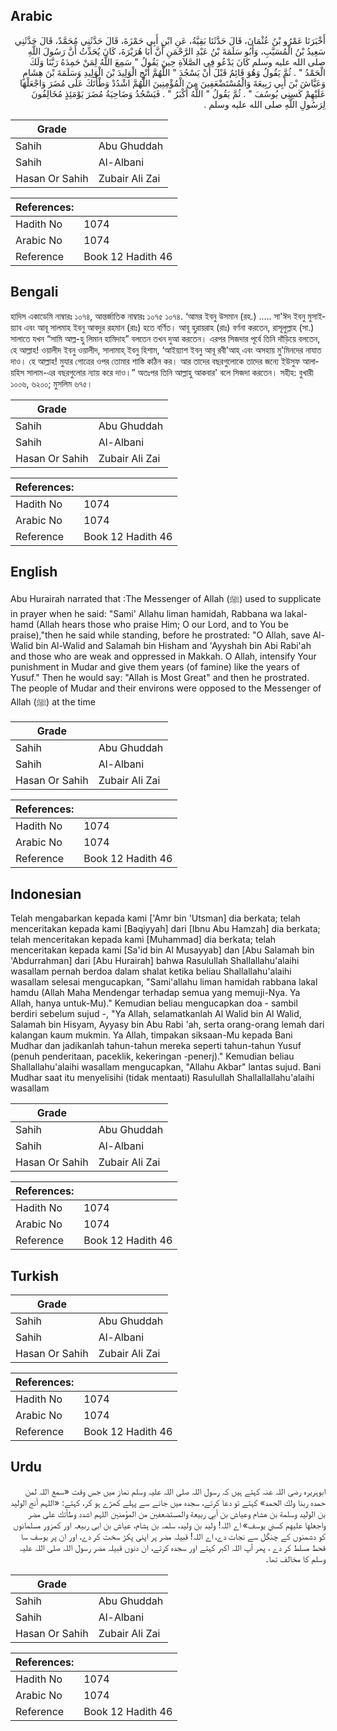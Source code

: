 ## Arabic


<div dir="rtl" lang="ar" style={{fontSize:'larger',backgroundColor:'#f8f9fa',padding:20}}>
أَخْبَرَنَا عَمْرُو بْنُ عُثْمَانَ، قَالَ حَدَّثَنَا بَقِيَّةُ، عَنِ ابْنِ أَبِي حَمْزَةَ، قَالَ حَدَّثَنِي مُحَمَّدٌ، قَالَ حَدَّثَنِي سَعِيدُ بْنُ الْمُسَيَّبِ، وَأَبُو سَلَمَةَ بْنُ عَبْدِ الرَّحْمَنِ أَنَّ أَبَا هُرَيْرَةَ، كَانَ يُحَدِّثُ أَنَّ رَسُولَ اللَّهِ صلى الله عليه وسلم كَانَ يَدْعُو فِي الصَّلاَةِ حِينَ يَقُولُ ‏"‏ سَمِعَ اللَّهُ لِمَنْ حَمِدَهُ رَبَّنَا وَلَكَ الْحَمْدُ ‏"‏ ‏.‏ ثُمَّ يَقُولُ وَهُوَ قَائِمٌ قَبْلَ أَنْ يَسْجُدَ ‏"‏ اللَّهُمَّ أَنْجِ الْوَلِيدَ بْنَ الْوَلِيدِ وَسَلَمَةَ بْنَ هِشَامٍ وَعَيَّاشَ بْنَ أَبِي رَبِيعَةَ وَالْمُسْتَضْعَفِينَ مِنَ الْمُؤْمِنِينَ اللَّهُمَّ اشْدُدْ وَطْأَتَكَ عَلَى مُضَرَ وَاجْعَلْهَا عَلَيْهِمْ كَسِنِي يُوسُفَ ‏"‏ ‏.‏ ثُمَّ يَقُولُ ‏"‏ اللَّهُ أَكْبَرُ ‏"‏ ‏.‏ فَيَسْجُدُ وَضَاحِيَةُ مُضَرَ يَوْمَئِذٍ مُخَالِفُونَ لِرَسُولِ اللَّهِ صلى الله عليه وسلم ‏.‏
</div>
<div style={{backgroundColor:'#f8f9fa',padding:20, marginBottom: 10}}><table> <thead> <tr> <th>Grade</th> <th></th> </tr> </thead> <tbody> <tr><td>Sahih</td><td>Abu Ghuddah</td></tr><tr><td>Sahih</td><td>Al-Albani</td></tr><tr><td>Hasan Or Sahih</td><td>Zubair Ali Zai</td></tr></tbody></table><table> <thead> <tr> <th>References:</th> <th></th> </tr> </thead> <tbody><tr><td>Hadith No</td><td>1074</td></tr><tr><td>Arabic No</td><td>1074</td></tr><tr><td>Reference</td><td>Book 12 Hadith 46</td></tr></tbody></table></div>

## Bengali


<div dir="ltr" lang="bn" style={{fontSize:'larger',backgroundColor:'#f8f9fa',padding:20}}>
হাদিস একাডেমি নাম্বারঃ ১০৭৪, আন্তর্জাতিক নাম্বারঃ ১০৭৫ ১০৭৪. ‘আমর ইবনু উসমান (রহ.) ..... সা'ঈদ ইবনু মুসাইয়্যাব এবং আবূ সালমাহ ইবনু আবদুর রহমান (রাঃ) হতে বর্ণিত। আবূ হুরায়রাহ (রাঃ) বর্ণনা করতেন, রাসূলুল্লাহ (সা.) সালাতে যখন “সামি আল্ল-হু লিমান হামিদাহ” বলতেন তখন দুআ করতেন। এরপর সিজদার পূর্বে তিনি দাঁড়িয়ে বলতেন, হে আল্লাহ! ওয়ালীদ ইবনু ওয়ালীদ, সালামাহ্ ইবনু হিশাম, ‘আইয়্যাশ ইবনু আবূ রবী'আহ্ এবং অসহায় মু'মিনদের নাযাত দাও। হে আল্লাহ! মুযার গোত্রের ওপর তোমার শাস্তি কঠিন কর। আর তাদের বছরগুলোকে তাদের জন্যে ইউসুফ আলায়হিস সালাম-এর বছরগুলোর ন্যায় করে দাও।” অতঃপর তিনি আল্লাহু আকবার' বলে সিজদা করতেন। সহীহ: বুখারী ১০০৬, ৬২০০; মুসলিম ৬৭৫।
</div>
<div style={{backgroundColor:'#f8f9fa',padding:20, marginBottom: 10}}><table> <thead> <tr> <th>Grade</th> <th></th> </tr> </thead> <tbody> <tr><td>Sahih</td><td>Abu Ghuddah</td></tr><tr><td>Sahih</td><td>Al-Albani</td></tr><tr><td>Hasan Or Sahih</td><td>Zubair Ali Zai</td></tr></tbody></table><table> <thead> <tr> <th>References:</th> <th></th> </tr> </thead> <tbody><tr><td>Hadith No</td><td>1074</td></tr><tr><td>Arabic No</td><td>1074</td></tr><tr><td>Reference</td><td>Book 12 Hadith 46</td></tr></tbody></table></div>

## English


<div dir="ltr" lang="en" style={{fontSize:'larger',backgroundColor:'#f8f9fa',padding:20}}>
Abu Hurairah narrated that :The Messenger of Allah (ﷺ) used to supplicate in prayer when he said: "Sami' Allahu liman hamidah, Rabbana wa lakal-hamd (Allah hears those who praise Him; O our Lord, and to You be praise),"then he said while standing, before he prostrated: "O Allah, save Al-Walid bin Al-Walid and Salamah bin Hisham and 'Ayyshah bin Abi Rabi'ah and those who are weak and oppressed in Makkah. O Allah, intensify Your punishment in Mudar and give them years (of famine) like the years of Yusuf." Then he would say: "Allah is Most Great" and then he prostrated. The people of Mudar and their environs were opposed to the Messenger of Allah (ﷺ) at the time
</div>
<div style={{backgroundColor:'#f8f9fa',padding:20, marginBottom: 10}}><table> <thead> <tr> <th>Grade</th> <th></th> </tr> </thead> <tbody> <tr><td>Sahih</td><td>Abu Ghuddah</td></tr><tr><td>Sahih</td><td>Al-Albani</td></tr><tr><td>Hasan Or Sahih</td><td>Zubair Ali Zai</td></tr></tbody></table><table> <thead> <tr> <th>References:</th> <th></th> </tr> </thead> <tbody><tr><td>Hadith No</td><td>1074</td></tr><tr><td>Arabic No</td><td>1074</td></tr><tr><td>Reference</td><td>Book 12 Hadith 46</td></tr></tbody></table></div>

## Indonesian


<div dir="ltr" lang="id" style={{fontSize:'larger',backgroundColor:'#f8f9fa',padding:20}}>
Telah mengabarkan kepada kami ['Amr bin 'Utsman] dia berkata; telah menceritakan kepada kami [Baqiyyah] dari [Ibnu Abu Hamzah] dia berkata; telah menceritakan kepada kami [Muhammad] dia berkata; telah menceritakan kepada kami [Sa'id bin Al Musayyab] dan [Abu Salamah bin 'Abdurrahman] dari [Abu Hurairah] bahwa Rasulullah Shallallahu'alaihi wasallam pernah berdoa dalam shalat ketika beliau Shallallahu'alaihi wasallam selesai mengucapkan, "Sami'allahu liman hamidah rabbana lakal hamdu (Allah Maha Mendengar terhadap semua yang memuji-Nya. Ya Allah, hanya untuk-Mu)." Kemudian beliau mengucapkan doa - sambil berdiri sebelum sujud -, "Ya Allah, selamatkanlah Al Walid bin Al Walid, Salamah bin Hisyam, Ayyasy bin Abu Rabi 'ah, serta orang-orang lemah dari kalangan kaum mukmin. Ya Allah, timpakan siksaan-Mu kepada Bani Mudhar dan jadikanlah tahun-tahun mereka seperti tahun-tahun Yusuf (penuh penderitaan, paceklik, kekeringan -penerj)." Kemudian beliau Shallallahu'alaihi wasallam mengucapkan, "Allahu Akbar" lantas sujud. Bani Mudhar saat itu menyelisihi (tidak mentaati) Rasulullah Shallallallahu'alaihi wasallam
</div>
<div style={{backgroundColor:'#f8f9fa',padding:20, marginBottom: 10}}><table> <thead> <tr> <th>Grade</th> <th></th> </tr> </thead> <tbody> <tr><td>Sahih</td><td>Abu Ghuddah</td></tr><tr><td>Sahih</td><td>Al-Albani</td></tr><tr><td>Hasan Or Sahih</td><td>Zubair Ali Zai</td></tr></tbody></table><table> <thead> <tr> <th>References:</th> <th></th> </tr> </thead> <tbody><tr><td>Hadith No</td><td>1074</td></tr><tr><td>Arabic No</td><td>1074</td></tr><tr><td>Reference</td><td>Book 12 Hadith 46</td></tr></tbody></table></div>

## Turkish


<div dir="ltr" lang="tr" style={{fontSize:'larger',backgroundColor:'#f8f9fa',padding:20}}>

</div>
<div style={{backgroundColor:'#f8f9fa',padding:20, marginBottom: 10}}><table> <thead> <tr> <th>Grade</th> <th></th> </tr> </thead> <tbody> <tr><td>Sahih</td><td>Abu Ghuddah</td></tr><tr><td>Sahih</td><td>Al-Albani</td></tr><tr><td>Hasan Or Sahih</td><td>Zubair Ali Zai</td></tr></tbody></table><table> <thead> <tr> <th>References:</th> <th></th> </tr> </thead> <tbody><tr><td>Hadith No</td><td>1074</td></tr><tr><td>Arabic No</td><td>1074</td></tr><tr><td>Reference</td><td>Book 12 Hadith 46</td></tr></tbody></table></div>

## Urdu


<div dir="rtl" lang="ur" style={{fontSize:'larger',backgroundColor:'#f8f9fa',padding:20}}>
ابوہریرہ رضی اللہ عنہ کہتے ہیں کہ رسول اللہ صلی اللہ علیہ وسلم نماز میں جس وقت «سمع اللہ لمن حمده ربنا ولك الحمد» کہتے تو دعا کرتے، سجدہ میں جانے سے پہلے کھڑے ہو کر، کہتے: «اللہم أنج الوليد بن الوليد وسلمة بن هشام وعياش بن أبي ربيعة والمستضعفين من المؤمنين اللہم اشدد وطأتك على مضر واجعلها عليهم كسني يوسف» اے اللہ! ولید بن ولید، سلمہ بن ہشام، عیاش بن ابی ربیعہ اور کمزور مسلمانوں کو دشمنوں کے چنگل سے نجات دے، اے اللہ! قبیلہ مضر پر اپنی پکڑ سخت کر دے، اور ان پر یوسف سا قحط مسلط کر دے ، پھر آپ اللہ اکبر کہتے اور سجدہ کرتے، ان دنوں قبیلہ مضر رسول اللہ صلی اللہ علیہ وسلم کا مخالف تھا۔
</div>
<div style={{backgroundColor:'#f8f9fa',padding:20, marginBottom: 10}}><table> <thead> <tr> <th>Grade</th> <th></th> </tr> </thead> <tbody> <tr><td>Sahih</td><td>Abu Ghuddah</td></tr><tr><td>Sahih</td><td>Al-Albani</td></tr><tr><td>Hasan Or Sahih</td><td>Zubair Ali Zai</td></tr></tbody></table><table> <thead> <tr> <th>References:</th> <th></th> </tr> </thead> <tbody><tr><td>Hadith No</td><td>1074</td></tr><tr><td>Arabic No</td><td>1074</td></tr><tr><td>Reference</td><td>Book 12 Hadith 46</td></tr></tbody></table></div>